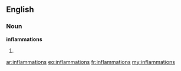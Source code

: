 ==English==

===Noun===
'''inflammations'''

# {{plural of|[[inflammation]]}}

[[ar:inflammations]]
[[eo:inflammations]]
[[fr:inflammations]]
[[my:inflammations]]